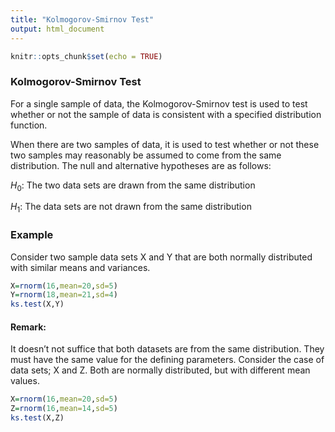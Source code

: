 ```yaml
---
title: "Kolmogorov-Smirnov Test"
output: html_document
---
```


```r
knitr::opts_chunk$set(echo = TRUE)
```


### Kolmogorov-Smirnov Test

For a single sample of data, the Kolmogorov-Smirnov test is used to test whether or not the sample of data is consistent with a specified distribution function. 


When there are two samples of data, it is used to test whether or not these two samples may reasonably be assumed to come from the same distribution.
The null and alternative hypotheses are as follows:

$H_0$: The two data sets are drawn from the same distribution

$H_1$: The data sets are not drawn from the same distribution


### Example

Consider two sample data sets X and Y that are both normally distributed with similar means and variances.

```r
X=rnorm(16,mean=20,sd=5)
Y=rnorm(18,mean=21,sd=4)
ks.test(X,Y)
```

#### Remark:

It doesn’t not suffice that both datasets are from the same distribution. 
They must have the same value for the defining parameters. 
Consider the case of data sets; X and Z. 
Both are normally distributed, but with different mean values.

```r
X=rnorm(16,mean=20,sd=5)
Z=rnorm(16,mean=14,sd=5)
ks.test(X,Z)
```



